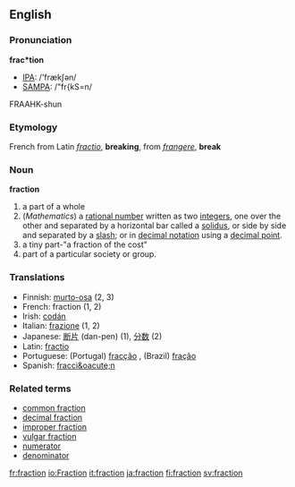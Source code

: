 ==English==

===Pronunciation===

'''frac*tion'''
*[[IPA]]: /'frækʃən/
*[[SAMPA]]: /"fr{kS=n/
FRAAHK-shun
===Etymology===

French from Latin ''[[fractio]]'', '''breaking''', from ''[[frangere]]'', '''break'''


===Noun===
'''fraction'''
# a part of a whole
# (''Mathematics'') a [[rational number]] written as two [[integer]]s, one over the other and separated by a horizontal bar called a [[solidus]], or side by side and separated by a [[slash]]; or in [[decimal notation]] using a [[decimal point]].
# a tiny part-"a fraction of the cost"
# part of a particular society or group.

===Translations===
*Finnish: [[murto-osa]] (2, 3)
*French: fraction {{f}} (1, 2)
*Irish: [[codán]]
*Italian: [[frazione]] {{f}} (1, 2)
*Japanese: [[断片]] (dan-pen) (1), [[分数]] (2)
*Latin: [[fractio]]
*Portuguese: (Portugal) [[fracção]] {{f}}, (Brazil) [[fração]] {{f}}
*Spanish: [[fracci&oacute;n]] {{f}}

===Related terms===
*[[common fraction]]
*[[decimal fraction]]
*[[improper fraction]]
*[[vulgar fraction]]
*[[numerator]]
*[[denominator]]

[[fr:fraction]]
[[io:Fraction]]
[[it:fraction]]
[[ja:fraction]]
[[fi:fraction]]
[[sv:fraction]]